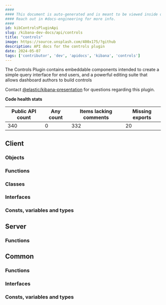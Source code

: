 ```yaml
---
####
#### This document is auto-generated and is meant to be viewed inside our experimental, new docs system.
#### Reach out in #docs-engineering for more info.
####
id: kibControlsPluginApi
slug: /kibana-dev-docs/api/controls
title: "controls"
image: https://source.unsplash.com/400x175/?github
description: API docs for the controls plugin
date: 2024-05-07
tags: ['contributor', 'dev', 'apidocs', 'kibana', 'controls']
---
```


The Controls Plugin contains embeddable components intended to create a simple query interface for end users, and a powerful editing suite that allows dashboard authors to build controls

Contact [@elastic/kibana-presentation](https://github.com/orgs/elastic/teams/kibana-presentation) for questions regarding this plugin.

**Code health stats**

| Public API count  | Any count | Items lacking comments | Missing exports |
|-------------------|-----------|------------------------|-----------------|
| 340 | 0 | 332 | 20 |

## Client

### Objects
<DocDefinitionList data={controlsObj.client.objects}/>

### Functions
<DocDefinitionList data={controlsObj.client.functions}/>

### Classes
<DocDefinitionList data={controlsObj.client.classes}/>

### Interfaces
<DocDefinitionList data={controlsObj.client.interfaces}/>

### Consts, variables and types
<DocDefinitionList data={controlsObj.client.misc}/>

## Server

### Functions
<DocDefinitionList data={controlsObj.server.functions}/>

## Common

### Functions
<DocDefinitionList data={controlsObj.common.functions}/>

### Interfaces
<DocDefinitionList data={controlsObj.common.interfaces}/>

### Consts, variables and types
<DocDefinitionList data={controlsObj.common.misc}/>

